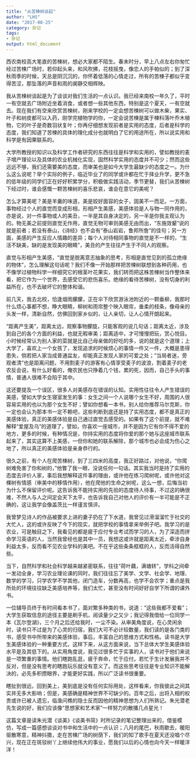 ```yaml
---
title: "从苦楝树谈起"
author: "LHS"
date: "2017-08-25"
category: 杂记
tags: 
- 杂记
output: html_document
---
```


西农南校高大笔直的苦楝树，想必大家都不陌生。春末时分，早上八点左右你匆忙经过苦楝广场时，若仰起头来，和风吹拂，花枝摇曳，像恋人的手帕似的；到了深秋雨季的时候，天总是阴沉沉的，你怀着低落的心情走过，所有的苦楝子都似乎变得苦涩，那坠落的声音和雨的阒静交相辉映。

我从苦楝树谈起是为了谈谈对我们生活的一点认识。我已经来南校一年久了，平时一有空就去广场附近坐着消食，或者想一些其他东西，特别是这个夏天，一有空就去。现在我们有空来欣赏苦楝树，刚来学校的一定会想苦楝树可以做木柴，果实、叶子和树皮都可以入药，刚学完植物学的你，一定会说苦楝是属于楝科落叶乔木植物，它的叶子是奇数羽状复叶；你再仔细想发现前者是实用的态度，后者是科学的态度，我们知道了苦楝的具体的理化成分也就明白了它的用途所在，所以说实用和科学是有因果联系的。

大学所教授的知识以及科学工作者研究的东西往往是科学和实用的，譬如教授的麦子增产理论以及具体的农业机械化实现，固然科学实用的态度并不可少；然而这些远远不够，我们还需要美的态度，而审美也是如今大学生最缺少的态度之一。为什么这么说呢？举个实际的例子，临近毕业了的同学或许都在忙于择业升学，更不急的低年级的同学们正在好好积累学分，积极做实践活动，季节更替，我们从苦楝树下经过时，谁会感慨一颗苦楝树的喜乐悲哀，谁会在意它的美呢？

怎么才算美呢？美是羊羹的味道，美是姣好面容的女子，固美不一而足。一方面，事物经过个人的直觉而变成形相，形相产生美感，美感体验是人与物一同作用的，亦是说，对一件事物或人的美丑，一半是其自身决定的，另一半是你我主观认为的。物无美之前提则直觉无作用，直觉无物可审则美感无由而出，“东施效颦”说的就是前者；若没有泰山，《诗经》也不会有“泰山岩岩，鲁邦所詹”的佳句；另一方面，美感的产生反应人情趣的差异；每个人对待相同事物的直觉是不一样的，“生活不缺美，缺的是发现美的眼睛”，美丑的产生往往产生于不同人的观察。

直觉与形相产生美感，“直觉是脱离意志抽象的思考，形相是直觉见到的孤立绝缘的物体”，怎么理解这句话呢？我们不像一开始那样把苦楝树联想到各种药用，也不像学过植物科学一样细究它的根茎叶花果实，我们转而把这株苦楝树当作整体来看，把它作为一个世界，去感受它的悲伤喜乐。绝缘的看待苦楝树，没有切身的利益所在，也不去破坏它的整体和谐。

前几天，我去北校，恰逢烟雨朦朦，正在伞下欣赏游泳池附近的一颗垂柳，我那时什么烦心事都不想，睁大眼睛，柳树和雨帘整个映入眼帘，垂柔的枝条，像母亲的头发一样，清新自然，仿佛回到家乡似的，让人亲切，让人心情开朗起来。

“距离产生美”，距离太远，观察事物朦胧，只能客观的说几句话；距离太近，涉及到自己的各个方面的利益，也就无暇审美；距离适中，才可慢慢把玩，赏心悦目。小时候经常认为别人家的菜就是比自己母亲做的好吃的多，说的就是这个道理；上大学了，喜欢上一个女孩了，发现追求的时候烦心的事情一件又一件，大概是患得患失，倘若把人家当成普通盆友，却能真正发现人家的可爱之处；“当局者迷，旁观者清”也是距离问题，不用割麦子的游客有心情享受麦子的波浪，割着麦子的老农反会说，有什么好看的，俺农民也只挣着几个钱，累的死，因而，自己手头的事情，普通人很难不会陷于其中。

这还要提及一个误区，很多人对美感存在错误的认知。实用性往往令人产生错误的美感，譬如大学女生寝室发生的事：女生之间一个人说哪个女生不好，周围的人很容易实用的也以为那个女生不好；譬如你想看一本书，别人给你推荐马尔克斯，你一定也会认为那本书一定不赖吧，这些判断到底还是持了实用态度，都不是真正的美感体验，真正的美感体验是自己通过直觉去感受的。如果有了这个前提，就不难解释“爱屋及乌”的道理了，譬如，你喜欢一座城市，并不是因为它有你不得不爱的地方，更多的时候，有种情况是，你持实用的态度将你爱的那个她与这座城市联系起来了，其实这算不上美感，一但你和她的联系解除，那个城市也必会成为伤心之地了，所以真正的美感体验是亲身恭行的。

很久之前，有个人在爬苦楝树，到了三四米的高度，我正好路过，对他说，“你爬树难免害了你和树的，”他瞥了我一眼，没说任何一句话。其实我当时是持了实用的态度去评价人家，事后我想解释这件事的理由，或许他在练习爬树呢，或许他对这棵树有情感（审美中的移情作用），他在爬他的生命之树呢，这么一想，后悔当初为什么不保留评价呢。这告诉我不能持实用的先验的态度待人待事，不过这的确很难，不然人与人之间定会天下太平，也告诉我自己对他人的评价有一半可能是不正确的，这让我学会像盖茨比一样谨言慎评。

我曾梦见诗人的作品被要求上进的妻子扔在了下水道，我曾见过滑溜溜忙于社交的大忙人，这的或许反映了今下的现实，就把学校的事情拿来举例子吧。我学习的是农业，可是触目之下，我看见的都是疲于应付专业考试而学习的人，为了深造而拼命学习英语的人，当然我曾经也是其中一员，我想这或许就是距离太近，牵涉自身利益太多，反而看不见农业学科的美吧。不在乎这些条条框框的人，反而活得自然些。

当下，自然科学和社会科学越来越紧密联系，往往“荷叶藕，满塘转”，学科之间牵一发动全身，学习农业理论课的同时，我们往往忘了美学、文学、社会学、地理、数学的学习，只学农学不学其他，闭门造车，分数再高，也学不会农学；重点是我所处的环境往往缺乏美感培养等，我们太忙，甚至没有时间好好自学下所谓的课外书。

一位辅导员终于有时间看本书了，面对繁多种类的书，说道：“这些我都不爱看”；大学生获取信息的途径主要是刷手机，阅读量少之又少；我记得我借给一位同学一本《瓦尔登湖》，三个月之后还给我时，一尘不染。从审美角度说，在心灵闲余时，读书只不过是为了心灵的归宿，我们大可不必计较数量，我们读的是各门类的书，感受书中所带来的美感体验，事后，丰富自己的思维方式和性格。读书是大学生美感体验的一种重要方式，这样下来，从这方面来说，当下总体大学生美感体验水平是及其低下的。从实用角度说，我见过很多忙于实事的人，读书对于他们来说是一项繁重的事情。他们瞎跑乱逛，疲于奔命，忙于应付。若忙于生计发展我并不反对，但是没有思考的瞎跑玩乐就没有意义了。而这些思考往往是专业知识不能解决的，必先多积攒眼界，才能更好实践，所以广泛读书很重要。

瞎扯到很远，回到美上，美到底是没有任何实际用处，这样看来，你我彼此之间其实并无多大影响；但是，美感确是精神世界不可缺少的。百年之后，出将入相的权贵或许已被人遗忘，临渔问樵的隐士反而因他的精神思想为人们所熟记。朱光潜老先生说的好，我们应该像“思想家和艺术家”一样努力的散播几点星光！

这篇文章是读朱光潜《谈美》《谈美书简》时所记录的笔记整理出来的，借鉴模仿，写成一篇感想谈谈对书中和生活中的一点认识；八月的尾巴，秋雨歇去，暖阳驱散寒意，精神抖擞，走在苦楝广场的树荫下，我们的知了歌手在夏天还没唱个尽兴，现在正在斑驳树丫上继续他伟大的事业，愿我们以后的心情也向今天一样暖洋洋！
